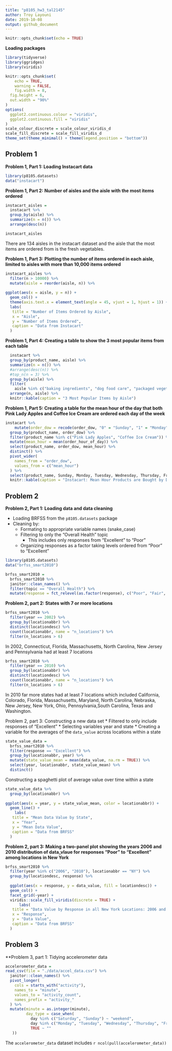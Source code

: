 ```yaml
---
title: "p8105_hw3_tal2145"
author: Troy Layouni
date: 2019-10-08
output: github_document
---
```


```r
knitr::opts_chunk$set(echo = TRUE)
```

**Loading packages**

```r
library(tidyverse)
library(ggridges)
library(viridis)

knitr::opts_chunk$set(
	echo = TRUE,
	warning = FALSE,
	fig.width = 8, 
  fig.height = 6,
  out.width = "90%"
)
options(
  ggplot2.continuous.colour = "viridis",
  ggplot2.continuous.fill = "viridis"
)
scale_colour_discrete = scale_colour_viridis_d
scale_fill_discrete = scale_fill_viridis_d
theme_set(theme_minimal() + theme(legend.position = "bottom"))
```

## Problem 1

**Problem 1, Part 1: Loading Instacart data**

```r
library(p8105.datasets)
data("instacart")
```


**Problem 1, Part 2: Number of aisles and the aisle with the most items ordered**

```r
instacart_aisles = 
  instacart %>% 
  group_by(aisle) %>% 
  summarize(n = n()) %>% 
  arrange(desc(n)) 

instacart_aisles
```

There are 134 aisles in the instacart dataset and the aisle that the most items are ordered from is the fresh vegetables. 

**Problem 1, Part 3: Plotting the number of items ordered in each aisle, limited to aisles with more than 10,000 items ordered**

```r
instacart_aisles %>% 
  filter(n > 10000) %>% 
  mutate(aisle = reorder(aisle, n)) %>% 
  
ggplot(aes(x = aisle, y = n)) +
  geom_col() + 
  theme(axis.text.x = element_text(angle = 45, vjust = 1, hjust = 1)) +
  labs(
   title = "Number of Items Ordered by Aisle",
   x = "Aisle",
   y = "Number of Items Ordered",
   caption = "Data from Instacart"
  ) 
```

**Problem 1, Part 4: Creating a table to show the 3 most popular items from each table**

```r
  instacart %>% 
  group_by(product_name, aisle) %>% 
  summarize(n = n()) %>%
  #arrange(desc(n)) %>% 
  #top_n(n = 3) %>% 
  group_by(aisle) %>% 
  filter(
    aisle %in% c("baking ingredients", "dog food care", "packaged vegetables fruits"), min_rank(desc(n)) < 4) %>% 
  arrange(n, aisle) %>% 
  knitr::kable(caption = "3 Most Popular Items by Aisle")
```

**Problem 1, Part 5: Creating a table for the mean hour of the day that both Pink Lady Apples and Coffee Ice Cream are ordered each day of the week ** 

```r
instacart %>% 
    mutate(order_dow = recode(order_dow, "0" = "Sunday", "1" = "Monday", "2" = "Tuesday", "3" = "Wednesday", "4" = "Thursday", "5" = "Friday", "6" = "Saturday")) %>% 
  group_by(product_name, order_dow) %>%
  filter(product_name %in% c("Pink Lady Apples", "Coffee Ice Cream")) %>% 
  mutate(mean_hour = mean(order_hour_of_day)) %>% 
  select(product_name, order_dow, mean_hour) %>% 
  distinct() %>% 
  pivot_wider(
    names_from = "order_dow",
    values_from = c("mean_hour")
  ) %>% 
  select(product_name, Sunday, Monday, Tuesday, Wednesday, Thursday, Friday, Saturday) %>% 
  knitr::kable(caption = "Instacart: Mean Hour Products are Bought by Day of Week")
```

## Problem 2

**Problem 2, Part 1: Loading data and data cleaning**

* Loading BRFSS from the `p8105.datasets` package
* Cleaning by: 
  * Formating to appropriate variable names (snake_case)
  * Filtering to only the "Overall Health" topic
    * This includes only responses from "Excellent" to "Poor"
  * Organizing responses as a factor taking levels ordered from "Poor" to "Excellent"
  
```r
library(p8105.datasets)
data("brfss_smart2010")

brfss_smart2010 =
  brfss_smart2010 %>% 
  janitor::clean_names() %>% 
  filter(topic == "Overall Health") %>% 
  mutate(response = fct_relevel(as.factor(response), c("Poor", "Fair", "Good", "Very good", "Excellent"))) 
```

**Problem 2, part 2: States with 7 or more locations**

```r
brfss_smart2010 %>% 
  filter(year == 2002) %>% 
  group_by(locationabbr) %>% 
  distinct(locationdesc) %>% 
  count(locationabbr, name = "n_locations") %>% 
  filter(n_locations > 6)
```

In 2002, Connecticut, Florida, Massachusetts, North Carolina, New Jersey and Pennsylvania had at least 7 locations 


```r
brfss_smart2010 %>% 
  filter(year == 2010) %>% 
  group_by(locationabbr) %>% 
  distinct(locationdesc) %>% 
  count(locationabbr, name = "n_locations") %>% 
  filter(n_locations > 6)
```

In 2010 far more states had at least 7 locations which included California, Colorado, Florida, Massachusetts, Maryland, North Carolina, Nebraska, New Jersey, New York, Ohio, Pennsylvania,South Carolina, Texas and Washington. 


Problem 2, part 3: Constructing a new data set 
* Filtered to only include responses of "Excellent" 
* Selecting variables year and state 
* Creating a variable for the averages of the `data_value` across locations within a state 

```r
state_value_data = 
  brfss_smart2010 %>% 
  filter(response == "Excellent") %>%
  group_by(locationabbr, year) %>%
  mutate(state_value_mean = mean(data_value, na.rm = TRUE)) %>% 
  select(year, locationabbr, state_value_mean) %>% 
  distinct() 
```

Constructing a spaghetti plot of average value over time within a state

```r
state_value_data %>% 
  group_by(locationabbr) %>% 
  
ggplot(aes(x = year, y = state_value_mean, color = locationabbr)) +
  geom_line() +
    labs(
   title = "Mean Data Value by State",
   x = "Year",
   y = "Mean Data Value",
   caption = "Data from BRFSS"
  ) 
```

**Problem 2, part 3: Making a two-panel plot showing the years 2006 and 2010 distribution of data_vlaue for responses "Poor" to "Excellent" among locations in New York**

```r
brfss_smart2010 %>% 
  filter(year %in% c("2006", "2010"), locationabbr == "NY") %>%
  group_by(locationdesc, response) %>% 
  
  ggplot(aes(x = response, y = data_value, fill = locationdesc)) +
  geom_col() + 
  facet_grid(~year) +
  viridis::scale_fill_viridis(discrete = TRUE) +
      labs(
   title = "Data Value by Response in all New York Locations: 2006 and 2010",
   x = "Response",
   y = "Data Value",
   caption = "Data from BRFSS"
  ) 
```

## Problem 3

**Problem 3, part 1: Tidying accelerometer data 

```r
accelerometer_data = 
read_csv(file = "./data/accel_data.csv") %>%
  janitor::clean_names() %>% 
  pivot_longer(
    cols = starts_with("activity"),
    names_to = "minute",
    values_to = "activity_count",
    names_prefix = "activity_"
  ) %>% 
  mutate(minute = as.integer(minute),
         day_type = case_when(
           day %in% c("Saturday", "Sunday") ~ "weekend",
           day %in% c("Monday", "Tuesday", "Wednesday", "Thursday", "Friday") ~ "weekday",
           TRUE ~ ""
   ))
```

The `accelerometer_data` dataset includes `r ncol(pull(accelerometer_data))`

   




